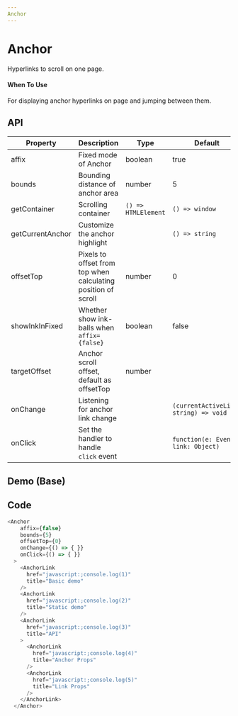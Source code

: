 ```yaml
---
Anchor
---
```


# Anchor
Hyperlinks to scroll on one page.

#### When To Use
For displaying anchor hyperlinks on page and jumping between them.

## API

| Property         | Description                                                                                                                      | Type                             | Default                               | Version |
| --------         | -------------------------------------------------------------------------------------------------------------------------------- | -------------------------------- | ---------                             | ------- |
| affix            | Fixed mode of Anchor                                                                                                             | boolean                          | true                                  |         |
| bounds           | Bounding distance of anchor area                                                                                                 | number                           | 5                                     |         |
| getContainer     | Scrolling container                                                                                                              | `() => HTMLElement`              | `() => window`                        |         |
| getCurrentAnchor | Customize the anchor highlight                                                                                                   |                                  | `() => string`                        |         |
| offsetTop        | Pixels to offset from top when calculating position of scroll                                                                    | number                           | 0                                     |         |
| showInkInFixed   | Whether show ink-balls when `affix={false}`                                                                                      | boolean                          | false                                 |         |
| targetOffset     | Anchor scroll offset, default as offsetTop                                                                                       | number                           |                                       |         |
| onChange         | Listening for anchor link change                                                                                                 |                                  | `(currentActiveLink: string) => void` |         |
| onClick          | Set the handler to handle `click` event                                                                                          |                                  | `function(e: Event, link: Object)`    |         |



## Demo (Base)
<Base />

## Code
```javascript
<Anchor
    affix={false}
    bounds={5}
    offsetTop={0}
    onChange={() => { }}
    onClick={() => { }}
  >
    <AnchorLink
      href="javascript:;console.log(1)"
      title="Basic demo"
    />
    <AnchorLink
      href="javascript:;console.log(2)"
      title="Static demo"
    />
    <AnchorLink
      href="javascript:;console.log(3)"
      title="API"
    >
      <AnchorLink
        href="javascript:;console.log(4)"
        title="Anchor Props"
      />
      <AnchorLink
        href="javascript:;console.log(5)"
        title="Link Props"
      />
    </AnchorLink>
  </Anchor>

```
